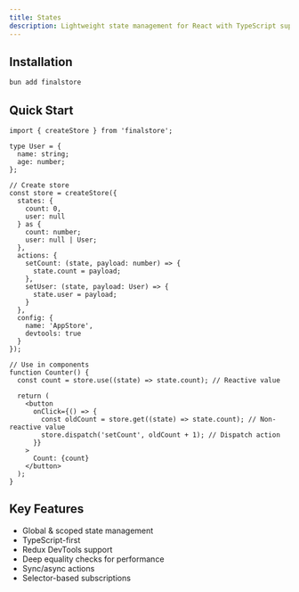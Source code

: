 ```yaml
---
title: States
description: Lightweight state management for React with TypeScript support
---
```


## Installation

```bash
bun add finalstore
```

## Quick Start

```tsx
import { createStore } from 'finalstore';

type User = {
  name: string;
  age: number;
};

// Create store
const store = createStore({
  states: {
    count: 0,
    user: null
  } as {
    count: number;
    user: null | User;
  },
  actions: {
    setCount: (state, payload: number) => {
      state.count = payload;
    },
    setUser: (state, payload: User) => {
      state.user = payload;
    }
  },
  config: {
    name: 'AppStore',
    devtools: true
  }
});

// Use in components
function Counter() {
  const count = store.use((state) => state.count); // Reactive value

  return (
    <button
      onClick={() => {
        const oldCount = store.get((state) => state.count); // Non-reactive value
        store.dispatch('setCount', oldCount + 1); // Dispatch action
      }}
    >
      Count: {count}
    </button>
  );
}
```

## Key Features

- Global & scoped state management
- TypeScript-first
- Redux DevTools support
- Deep equality checks for performance
- Sync/async actions
- Selector-based subscriptions
